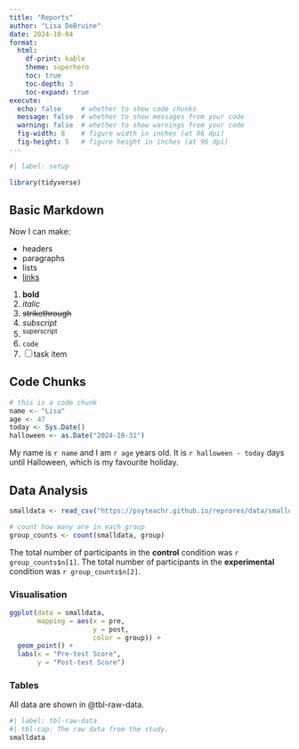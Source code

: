 ```yaml
---
title: "Reports"
author: "Lisa DeBruine"
date: 2024-10-04
format: 
  html:
    df-print: kable
    theme: superhero
    toc: true
    toc-depth: 3
    toc-expand: true
execute:
  echo: false     # whether to show code chunks
  message: false  # whether to show messages from your code
  warning: false  # whether to show warnings from your code
  fig-width: 8    # figure width in inches (at 96 dpi)
  fig-height: 5   # figure height in inches (at 96 dpi)
---
```


```r
#| label: setup

library(tidyverse)
```

## Basic Markdown {-}

Now I can make:

* headers
* paragraphs
* lists
* [links](https://psyteachr.github.io/reprores-v4/)

1. **bold**
2. *italic*
3. ~~strikethrough~~
4. _subscript_
5. ^superscript^
6. `code`
7. [ ] task item

## Code Chunks

```r
# this is a code chunk
name <- "Lisa"
age <- 47
today <- Sys.Date()
halloween <- as.Date("2024-10-31")
```

My name is `r name` and I am `r age` years old. 
It is `r halloween - today` days until Halloween, 
which is my favourite holiday.

## Data Analysis

```r
smalldata <- read_csv("https://psyteachr.github.io/reprores/data/smalldata.csv")
```

```r
# count how many are in each group
group_counts <- count(smalldata, group)
```

The total number of participants in the **control** condition was `r group_counts$n[1]`. The total number of participants in the **experimental** condition was `r group_counts$n[2]`.

### Visualisation

```r
ggplot(data = smalldata, 
       mapping = aes(x = pre, 
                     y = post, 
                     color = group)) +
  geom_point() +
  labs(x = "Pre-test Score",
       y = "Post-test Score")
```

### Tables

All data are shown in @tbl-raw-data.

```r
#| label: tbl-raw-data
#| tbl-cap: The raw data from the study.
smalldata
```


